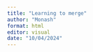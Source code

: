 ```yaml
---
title: "Learning to merge"
author: "Monash" 
format: html
editor: visual
date: "10/04/2024"
---
```


